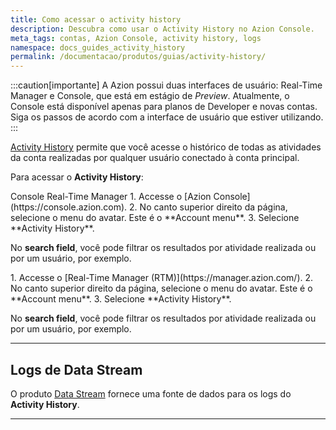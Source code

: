 ```yaml
---
title: Como acessar o activity history
description: Descubra como usar o Activity History no Azion Console.
meta_tags: contas, Azion Console, activity history, logs
namespace: docs_guides_activity_history
permalink: /documentacao/produtos/guias/activity-history/
---
```



:::caution[importante]
A Azion possui duas interfaces de usuário: Real-Time Manager e Console, que está em estágio de *Preview*. Atualmente, o Console está disponível apenas para planos de Developer e novas contas. Siga os passos de acordo com a interface de usuário que estiver utilizando.
:::

[Activity History](/pt-br/documentacao/produtos/gestao-de-contas/activity-history/) permite que você acesse o histórico de todas as atividades da conta realizadas por qualquer usuário conectado à conta principal.

Para acessar o **Activity History**:

<Tabs client:visible>
    <Fragment slot="tab.console">Console</Fragment>
    <Fragment slot="tab.rtm">Real-Time Manager</Fragment>

<Fragment slot="panel.console">
1. Accesse o [Azion Console](https://console.azion.com).
2. No canto superior direito da página, selecione o menu do avatar. Este é o **Account menu**.
3. Selecione **Activity History**.

No **search field**, você pode filtrar os resultados por atividade realizada ou por um usuário, por exemplo.
</Fragment>

<Fragment slot="panel.rtm">
1. Accesse o [Real-Time Manager (RTM)](https://manager.azion.com/).
2. No canto superior direito da página, selecione o menu do avatar. Este é o **Account menu**.
3. Selecione **Activity History**.

No **search field**, você pode filtrar os resultados por atividade realizada ou por um usuário, por exemplo.
</Fragment>

</Tabs>

---

## Logs de Data Stream

O produto [Data Stream](/pt-br/documentacao/produtos/observe/data-stream/) fornece uma fonte de dados para os logs do **Activity History**.

<LinkButton link="/pt-br/documentacao/produtos/guias/como-usar-data-stream/" label="como usar Data Stream" severity="secondary" />



---

